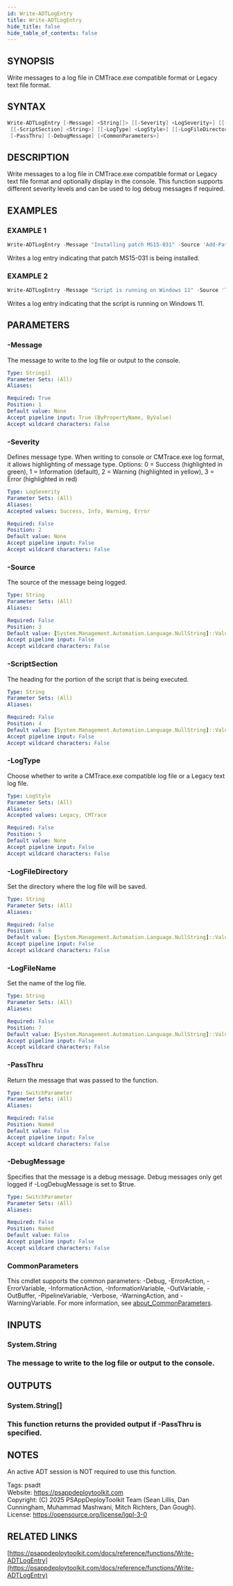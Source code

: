 ```yaml
---
id: Write-ADTLogEntry
title: Write-ADTLogEntry
hide_title: false
hide_table_of_contents: false
---
```


## SYNOPSIS

Write messages to a log file in CMTrace.exe compatible format or Legacy text file format.

## SYNTAX

```powershell
Write-ADTLogEntry [-Message] <String[]> [[-Severity] <LogSeverity>] [[-Source] <String>]
 [[-ScriptSection] <String>] [[-LogType] <LogStyle>] [[-LogFileDirectory] <String>] [[-LogFileName] <String>]
 [-PassThru] [-DebugMessage] [<CommonParameters>]
```

## DESCRIPTION

Write messages to a log file in CMTrace.exe compatible format or Legacy text file format and optionally display in the console.
This function supports different severity levels and can be used to log debug messages if required.

## EXAMPLES

### EXAMPLE 1

```powershell
Write-ADTLogEntry -Message "Installing patch MS15-031" -Source 'Add-Patch'
```

Writes a log entry indicating that patch MS15-031 is being installed.

### EXAMPLE 2

```powershell
Write-ADTLogEntry -Message "Script is running on Windows 11" -Source 'Test-ValidOS'
```

Writes a log entry indicating that the script is running on Windows 11.

## PARAMETERS

### -Message

The message to write to the log file or output to the console.

```yaml
Type: String[]
Parameter Sets: (All)
Aliases:

Required: True
Position: 1
Default value: None
Accept pipeline input: True (ByPropertyName, ByValue)
Accept wildcard characters: False
```

### -Severity

Defines message type.
When writing to console or CMTrace.exe log format, it allows highlighting of message type.
Options: 0 = Success (highlighted in green), 1 = Information (default), 2 = Warning (highlighted in yellow), 3 = Error (highlighted in red)

```yaml
Type: LogSeverity
Parameter Sets: (All)
Aliases:
Accepted values: Success, Info, Warning, Error

Required: False
Position: 2
Default value: None
Accept pipeline input: False
Accept wildcard characters: False
```

### -Source

The source of the message being logged.

```yaml
Type: String
Parameter Sets: (All)
Aliases:

Required: False
Position: 3
Default value: [System.Management.Automation.Language.NullString]::Value
Accept pipeline input: False
Accept wildcard characters: False
```

### -ScriptSection

The heading for the portion of the script that is being executed.

```yaml
Type: String
Parameter Sets: (All)
Aliases:

Required: False
Position: 4
Default value: [System.Management.Automation.Language.NullString]::Value
Accept pipeline input: False
Accept wildcard characters: False
```

### -LogType

Choose whether to write a CMTrace.exe compatible log file or a Legacy text log file.

```yaml
Type: LogStyle
Parameter Sets: (All)
Aliases:
Accepted values: Legacy, CMTrace

Required: False
Position: 5
Default value: None
Accept pipeline input: False
Accept wildcard characters: False
```

### -LogFileDirectory

Set the directory where the log file will be saved.

```yaml
Type: String
Parameter Sets: (All)
Aliases:

Required: False
Position: 6
Default value: [System.Management.Automation.Language.NullString]::Value
Accept pipeline input: False
Accept wildcard characters: False
```

### -LogFileName

Set the name of the log file.

```yaml
Type: String
Parameter Sets: (All)
Aliases:

Required: False
Position: 7
Default value: [System.Management.Automation.Language.NullString]::Value
Accept pipeline input: False
Accept wildcard characters: False
```

### -PassThru

Return the message that was passed to the function.

```yaml
Type: SwitchParameter
Parameter Sets: (All)
Aliases:

Required: False
Position: Named
Default value: False
Accept pipeline input: False
Accept wildcard characters: False
```

### -DebugMessage

Specifies that the message is a debug message.
Debug messages only get logged if -LogDebugMessage is set to $true.

```yaml
Type: SwitchParameter
Parameter Sets: (All)
Aliases:

Required: False
Position: Named
Default value: False
Accept pipeline input: False
Accept wildcard characters: False
```

### CommonParameters

This cmdlet supports the common parameters: -Debug, -ErrorAction, -ErrorVariable, -InformationAction, -InformationVariable, -OutVariable, -OutBuffer, -PipelineVariable, -Verbose, -WarningAction, and -WarningVariable. For more information, see [about_CommonParameters](http://go.microsoft.com/fwlink/?LinkID=113216).

## INPUTS

### System.String

### The message to write to the log file or output to the console.
## OUTPUTS

### System.String[]

### This function returns the provided output if -PassThru is specified.
## NOTES
An active ADT session is NOT required to use this function.

Tags: psadt<br />
Website: https://psappdeploytoolkit.com<br />
Copyright: (C) 2025 PSAppDeployToolkit Team (Sean Lillis, Dan Cunningham, Muhammad Mashwani, Mitch Richters, Dan Gough).<br />
License: https://opensource.org/license/lgpl-3-0

## RELATED LINKS

[https://psappdeploytoolkit.com/docs/reference/functions/Write-ADTLogEntry](https://psappdeploytoolkit.com/docs/reference/functions/Write-ADTLogEntry)
